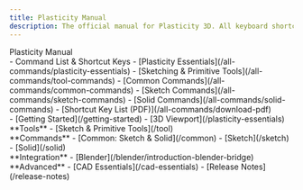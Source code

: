```yaml
---
title: Plasticity Manual
description: The official manual for Plasticity 3D. All keyboard shortcuts. Updated daily!
---
```


<div style={{margin: '2em 0'}}>
    <span style={{fontSize: '2em'}}><span style={{fontWeight: 800}}>Plasticity&nbsp;</span>Manual</span>
</div>

<div className={styles.container}>
    <div>
    - Command List & Shortcut Keys
    - [Plasticity Essentials](/all-commands/plasticity-essentials)
    - [Sketching & Primitive Tools](/all-commands/tool-commands)
    - [Common Commands](/all-commands/common-commands)
    - [Sketch Commands](/all-commands/sketch-commands)
    - [Solid Commands](/all-commands/solid-commands)
    - [Shortcut Key List (PDF)](/all-commands/download-pdf)
    </div>
    <div>
    - [Getting Started](/getting-started)
    - [3D Viewport](/plasticity-essentials)
    </div>
    <div>
    **Tools**
    - [Sketch & Primitive Tools](/tool)
    </div>
    <div>
    **Commands**
    - [Common: Sketch & Solid](/common)
    - [Sketch](/sketch)
    - [Solid](/solid)
    </div>
    <div>
    **Integration**
    - [Blender](/blender/introduction-blender-bridge)
    </div>
    <div>
    **Advanced**
    - [CAD Essentials](/cad-essentials)
    - [Release Notes](/release-notes)
    </div>
</div>